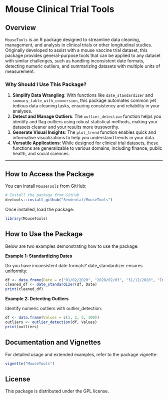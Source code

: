 # Mouse Clinical Trial Tools

## Overview

`MouseTools` is an R package designed to streamline data cleaning, management, and analysis in clinical trials or other longitudinal studies. Originally developed to assist with a mouse vaccine trial dataset, this package provides general-purpose tools that can be applied to any dataset with similar challenges, such as handling inconsistent date formats, detecting numeric outliers, and summarizing datasets with multiple units of measurement.

### Why Should I Use This Package?

1. **Simplify Data Wrangling**: With functions like `date_standardizer` and `summary_table_with_conversion`, this package automates common yet tedious data cleaning tasks, ensuring consistency and reliability in your analyses.
2. **Detect and Manage Outliers**: The `outlier_detection` function helps you identify and flag outliers using robust statistical methods, making your datasets cleaner and your results more trustworthy.
3. **Generate Visual Insights**: The `plot_trend` function enables quick and informative visualizations to help you understand trends in your data.
4. **Versatile Applications**: While designed for clinical trial datasets, these functions are generalizable to various domains, including finance, public health, and social sciences.

---

## How to Access the Package

You can install `MouseTools` from GitHub:

```R
# Install the package from GitHub
devtools::install_github("Sendental/MouseTools")
```

Once installed, load the package:

``` R
library(MouseTools)
```

## How to Use the Package

Below are two examples demonstrating how to use the package:

**Example 1: Standardizing Dates**

Do you have inconsistent date formats? date_standardizer ensures uniformity:

``` R
df <- data.frame(Date = c("01/02/2020", "2020/02/03", "31/12/2020", "InvalidDate"))
cleaned_df <- date_standardizer(df, Date)
print(cleaned_df)
```

**Example 2: Detecting Outliers**

Identify numeric outliers with outlier_detection:

``` R
df <- data.frame(Values = c(1, 2, 3, 100))
outliers <- outlier_detection(df, Values)
print(outliers)
```

## Documentation and Vignettes

For detailed usage and extended examples, refer to the package vignette:

``` R
vignette("MouseTools")
```

## License

This package is distributed under the GPL license.
